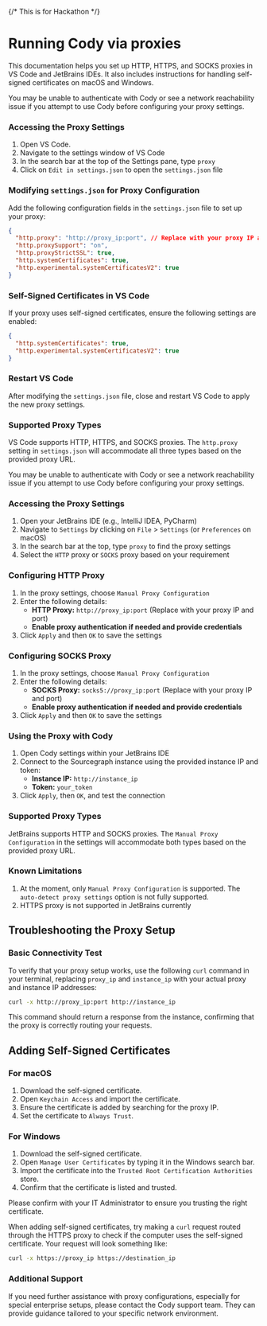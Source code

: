 {/* This is for Hackathon */}

# Running Cody via proxies

<p className="subtitle">This documentation helps you set up HTTP, HTTPS, and SOCKS proxies in VS Code and JetBrains IDEs. It also includes instructions for handling self-signed certificates on macOS and Windows.</p>

<Tabs>
  <Tab title="Proxy Setup for VS Code">

 <Callout type="info"> You may be unable to authenticate with Cody or see a network reachability issue if you attempt to use Cody before configuring your proxy settings.</Callout>

 ### Accessing the Proxy Settings

1. Open VS Code.
2. Navigate to the settings window of VS Code
3. In the search bar at the top of the Settings pane, type `proxy`
4. Click on `Edit in settings.json` to open the `settings.json` file

  ### Modifying `settings.json` for Proxy Configuration

Add the following configuration fields in the `settings.json` file to set up your proxy:

```json
{
  "http.proxy": "http://proxy_ip:port", // Replace with your proxy IP and port
  "http.proxySupport": "on",
  "http.proxyStrictSSL": true,
  "http.systemCertificates": true,
  "http.experimental.systemCertificatesV2": true
}
```

 ### Self-Signed Certificates in VS Code

If your proxy uses self-signed certificates, ensure the following settings are enabled:

```json
{
  "http.systemCertificates": true,
  "http.experimental.systemCertificatesV2": true
}
```

 ### Restart VS Code

After modifying the `settings.json` file, close and restart VS Code to apply the new proxy settings.

 ### Supported Proxy Types

VS Code supports HTTP, HTTPS, and SOCKS proxies. The `http.proxy` setting in `settings.json` will accommodate all three types based on the provided proxy URL.

  </Tab>

  <Tab title="Proxy Setup for JetBrains">

   <Callout type="info"> You may be unable to authenticate with Cody or see a network reachability issue if you attempt to use Cody before configuring your proxy settings.</Callout>

  ### Accessing the Proxy Settings

1. Open your JetBrains IDE (e.g., IntelliJ IDEA, PyCharm)
2. Navigate to `Settings` by clicking on `File` > `Settings` (or `Preferences` on macOS)
3. In the search bar at the top, type `proxy` to find the proxy settings
4. Select the `HTTP` proxy or `SOCKS` proxy based on your requirement

  ### Configuring HTTP Proxy

1. In the proxy settings, choose `Manual Proxy Configuration`
2. Enter the following details:
    - **HTTP Proxy:** `http://proxy_ip:port` (Replace with your proxy IP and port)
    - **Enable proxy authentication if needed and provide credentials**
3. Click `Apply` and then `OK` to save the settings

  ### Configuring SOCKS Proxy

1. In the proxy settings, choose `Manual Proxy Configuration`
2. Enter the following details:
    - **SOCKS Proxy:** `socks5://proxy_ip:port` (Replace with your proxy IP and port)
    - **Enable proxy authentication if needed and provide credentials**
3. Click `Apply` and then `OK` to save the settings

  ### Using the Proxy with Cody

1. Open Cody settings within your JetBrains IDE
2. Connect to the Sourcegraph instance using the provided instance IP and token:
    - **Instance IP:** `http://instance_ip`
    - **Token:** `your_token`
3. Click `Apply`, then `OK`, and test the connection

### Supported Proxy Types

JetBrains supports HTTP and SOCKS proxies. The `Manual Proxy Configuration` in the settings will accommodate both types based on the provided proxy URL.

### Known Limitations

1. At the moment, only `Manual Proxy Configuration` is supported. The `auto-detect proxy settings` option is not fully supported.
2. HTTPS proxy is not supported in JetBrains currently

  </Tab>

</Tabs>

## Troubleshooting the Proxy Setup

### Basic Connectivity Test

To verify that your proxy setup works, use the following `curl` command in your terminal, replacing `proxy_ip` and `instance_ip` with your actual proxy and instance IP addresses:

```bash
curl -x http://proxy_ip:port http://instance_ip
```

This command should return a response from the instance, confirming that the proxy is correctly routing your requests.

## Adding Self-Signed Certificates

### For macOS

1. Download the self-signed certificate.
2. Open `Keychain Access` and import the certificate.
3. Ensure the certificate is added by searching for the proxy IP.
4. Set the certificate to `Always Trust`.

### For Windows

1. Download the self-signed certificate.
2. Open `Manage User Certificates` by typing it in the Windows search bar.
3. Import the certificate into the `Trusted Root Certification Authorities` store.
4. Confirm that the certificate is listed and trusted.

<Callout type="info"> Please confirm with your IT Administrator to ensure you trusting the right certificate.</Callout>

When adding self-signed certificates, try making a `curl` request routed through the HTTPS proxy to check if the computer uses the self-signed certificate. Your request will look something like:

```bash
curl -x https://proxy_ip https://destination_ip
```

### Additional Support

If you need further assistance with proxy configurations, especially for special enterprise setups, please contact the Cody support team. They can provide guidance tailored to your specific network environment.
